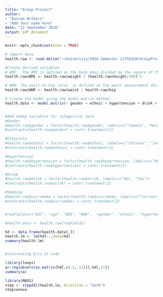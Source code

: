```yaml
---
title: "Group Project"
author: 
- "Duncan Withers"
- "Add Your name here"
date: "12 September 2016"
output: pdf_document
---
```


```r
knitr::opts_chunk$set(echo = TRUE)
```

```r
# import data
health.raw <- read.delim("~/University/2016 Semester 2/STA3LM/GroupProject/2016_app_proj_group_4.txt")

#Create derived variables
# BMI:  The BMI is defined as the body mass divided by the square of the body height
health.raw$BMI <- health.raw$weight / (health.raw$height/100)^2

# WHR: The waist-to-hip ratio  is defined as the waist measurement divided by hip measurement (W ÷ H)
health.raw$WHR <- health.raw$waist / health.raw$hip

# Create the model using the model.matrix method
health.data <- model.matrix(~ gender + ethnic + hypertension + drink + currsmoke + age + BMI + WHR +  hdl, data = health.raw)


#Add dummy variables for categorical data
#Gender
#health.raw$gender = factor(health.raw$gender, labels=c("Female", "Male"))
#contrasts(health.raw$gender) = contr.treatment(2)

#Ethnicity
#health.raw$ethnic = factor(health.raw$ethnic, labels=c("Chinese", "Indian", "Malay"))
#contrasts(health.raw$ethnic) = contr.treatment(3)

#Hypertension
#health.raw$hypertension = factor(health.raw$hypertension, labels=c("No", "Yes"))
#contrasts(health.raw$hypertension) = contr.treatment(2)

#Drink
#health.raw$drink = factor(health.raw$drink, labels=c("No", "Yes"))
#contrasts(health.raw$drink) = contr.treatment(2)

#Smoking
#health.raw$currsmoke = factor(health.raw$currsmoke, labels=c("Current smoker", "Not a Current Smoker"))
#contrasts(health.raw$currsmoke) = contr.treatment(2)


#reqFields=c("hdl", "age", "BMI", "WHR",  "gender", "ethnic", "hypertension", "drink", "currsmoke")

#health.data <- health.raw[reqFields]

hd <- data.frame(health.data[,])
health.lm <- lm(hdl~.,data=hd)
summary(health.lm)


#interesting bits of code

library(leaps)
a<-regsubsets(as.matrix(hd[,c(-1,-11)]),hd[,11])
summary(a)

library(MASS)
step <- stepAIC(health.lm, direction = "both")
step$anova

```